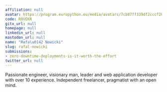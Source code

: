 ```yaml
---
affiliation: null
avatar: https://program.europython.eu/media/avatars/7cb87ff339df2cccf20c7a8fc2bb3952_kT5qwCb.jpg
code: R8VEKR
gitx_url: null
homepage: null
linkedin_url: null
mastodon_url: null
name: "Rafa\u0142 Nowicki"
slug: rafal-nowicki
submissions:
- zero-downtime-deployments-is-it-worth-the-effort
twitter_url: null
---
```


Passionate engineer, visionary man, leader and web application developer with over 10 experience. Independent freelancer, pragmatist with an open mind.
